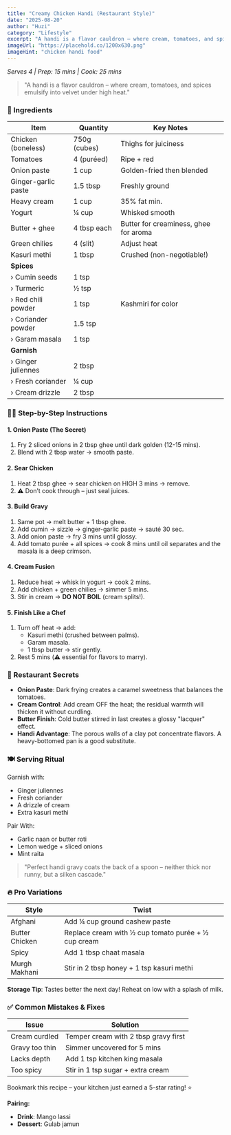 ```yaml
---
title: "Creamy Chicken Handi (Restaurant Style)"
date: "2025-08-20"
author: "Huzi"
category: "Lifestyle"
excerpt: "A handi is a flavor cauldron – where cream, tomatoes, and spices emulsify into velvet under high heat."
imageUrl: "https://placehold.co/1200x630.png"
imageHint: "chicken handi food"
---
```


*Serves 4 | Prep: 15 mins | Cook: 25 mins*

>"A handi is a flavor cauldron – where cream, tomatoes, and spices emulsify into velvet under high heat."

### 🧂 Ingredients

| Item              | Quantity        | Key Notes                                 |
| ----------------- | --------------- | ----------------------------------------- |
| Chicken (boneless)| 750g (cubes)    | Thighs for juiciness                      |
| Tomatoes          | 4 (puréed)      | Ripe + red                                |
| Onion paste       | 1 cup           | Golden-fried then blended                 |
| Ginger-garlic paste| 1.5 tbsp        | Freshly ground                            |
| Heavy cream       | 1 cup           | 35% fat min.                              |
| Yogurt            | ¼ cup           | Whisked smooth                            |
| Butter + ghee     | 4 tbsp each     | Butter for creaminess, ghee for aroma     |
| Green chilies     | 4 (slit)        | Adjust heat                               |
| Kasuri methi      | 1 tbsp          | Crushed (non-negotiable!)                 |
| **Spices**        |                 |                                           |
| › Cumin seeds     | 1 tsp           |                                           |
| › Turmeric        | ½ tsp           |                                           |
| › Red chili powder| 1 tsp           | Kashmiri for color                        |
| › Coriander powder| 1.5 tsp         |                                           |
| › Garam masala    | 1 tsp           |                                           |
| **Garnish**       |                 |                                           |
| › Ginger juliennes| 2 tbsp          |                                           |
| › Fresh coriander | ¼ cup           |                                           |
| › Cream drizzle   | 2 tbsp          |                                           |

### 👨‍🍳 Step-by-Step Instructions

#### 1. Onion Paste (The Secret)
1. Fry 2 sliced onions in 2 tbsp ghee until dark golden (12-15 mins).
2. Blend with 2 tbsp water → smooth paste.

#### 2. Sear Chicken
1. Heat 2 tbsp ghee → sear chicken on HIGH 3 mins → remove.
2. ⚠️ Don’t cook through – just seal juices.

#### 3. Build Gravy
1. Same pot → melt butter + 1 tbsp ghee.
2. Add cumin → sizzle → ginger-garlic paste → sauté 30 sec.
3. Add onion paste → fry 3 mins until glossy.
4. Add tomato purée + all spices → cook 8 mins until oil separates and the masala is a deep crimson.

#### 4. Cream Fusion
1. Reduce heat → whisk in yogurt → cook 2 mins.
2. Add chicken + green chilies → simmer 5 mins.
3. Stir in cream → **DO NOT BOIL** (cream splits!).

#### 5. Finish Like a Chef
1. Turn off heat → add:
   - Kasuri methi (crushed between palms).
   - Garam masala.
   - 1 tbsp butter → stir gently.
2. Rest 5 mins (⚠️ essential for flavors to marry).

### 🌟 Restaurant Secrets

- **Onion Paste**: Dark frying creates a caramel sweetness that balances the tomatoes.
- **Cream Control**: Add cream OFF the heat; the residual warmth will thicken it without curdling.
- **Butter Finish**: Cold butter stirred in last creates a glossy "lacquer" effect.
- **Handi Advantage**: The porous walls of a clay pot concentrate flavors. A heavy-bottomed pan is a good substitute.

### 🍽️ Serving Ritual

Garnish with:
- Ginger juliennes
- Fresh coriander
- A drizzle of cream
- Extra kasuri methi

Pair With:
- Garlic naan or butter roti
- Lemon wedge + sliced onions
- Mint raita

>"Perfect handi gravy coats the back of a spoon – neither thick nor runny, but a silken cascade."

### 🔥 Pro Variations

| Style          | Twist                                                |
| -------------- | ---------------------------------------------------- |
| Afghani        | Add ¼ cup ground cashew paste                        |
| Butter Chicken | Replace cream with ½ cup tomato purée + ½ cup cream  |
| Spicy          | Add 1 tbsp chaat masala                              |
| Murgh Makhani  | Stir in 2 tbsp honey + 1 tsp kasuri methi            |

**Storage Tip**: Tastes better the next day! Reheat on low with a splash of milk.

### ✅ Common Mistakes & Fixes

| Issue         | Solution                                 |
| ------------- | ---------------------------------------- |
| Cream curdled | Temper cream with 2 tbsp gravy first     |
| Gravy too thin| Simmer uncovered for 5 mins              |
| Lacks depth   | Add 1 tsp kitchen king masala            |
| Too spicy     | Stir in 1 tsp sugar + extra cream        |

Bookmark this recipe – your kitchen just earned a 5-star rating! ⭐

**Pairing:**
- **Drink**: Mango lassi
- **Dessert**: Gulab jamun
